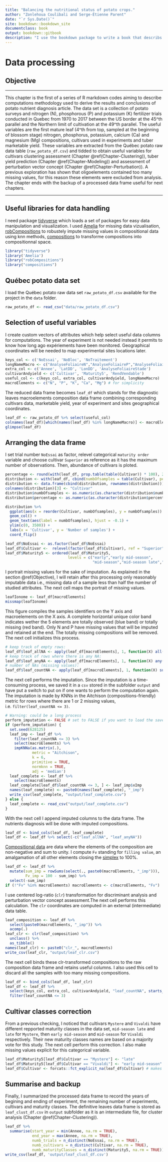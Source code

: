 ```yaml
--- 
title: "Balancing the nutritional status of potato crops."
author: "Zonlehoua Coulibali and Serge-Étienne Parent"
date: "`r Sys.Date()`"
site: bookdown::bookdown_site
documentclass: book
output: bookdown::gitbook
description: "I use the bookdown package to write a book that describs the statistical computations of my PhD Project, for publication on Github. The output format choosed is bookdown::gitbook."
---
```


# Data processing {#Chapter-Data-Processing}

## Objective

***
This chapter is the first of a series of R markdown codes aiming to describe computations methodology used to derive the results and conclusions of potato nutrient diagnosis article. The data set is a collection of potato surveys and nitrogen (N), phosphorous (P) and potassium (K) fertilizer trials conducted in Quebec from 1970 to 2017 between the US border at the 45^th parallel and the Northern limit of cultivation at the 49^th parallel. The useful variables are the first mature leaf (4^th from top, sampled at the beginning of blossom stage) nitrogen, phosphorus, potassium, calcium (Ca) and magnesium (Mg) compositions, cultivars used in experiments and tuber marketable yield. These variables are extracted from the Québec potato raw data table (`raw_potato_df.csv`) and tidded to obtain useful variables for cultivars clustering assessment (Chapter \@ref(Chapter-Clustering)), tuber yield prediction (Chapter \@ref(Chapter-Modeling)) and assessment of perturbation vector concept (Chapter \@ref(Chapter-Perturbation)). A previous exploration has shown that oligoelements contained too many missing values, for this reason these elements were excluded from analysis. The chapter ends with the backup of a processed data frame useful for next chapters. 

***

## Useful libraries for data handling

I need package [tidyverse](https://www.tidyverse.org/) which loads a set of packages for easy data manipulation and visualization. I used [Amelia](https://www.rdocumentation.org/packages/Amelia/versions/1.7.5) for missing data vizualisation, [robCompositions](https://www.rdocumentation.org/packages/robCompositions/versions/2.1.0) to robustely impute missing values in compositional data using knn methods, [compositions](http://www.stat.boogaart.de/compositions) to transforme compositions into compositionnal space.

```r
library("tidyverse")
library('Amelia')
library("robCompositions")
library("compositions")
```

## Québec potato data set

I load the Québec potato raw data set `raw_potato_df.csv` available for the project in the `data` folder.

```r
raw_potato_df <- read_csv("data/raw_potato_df.csv")
```

## Selection of useful variables

I create custom vectors of attributes which help select useful data columns for computations. The year of experiment is not needed instead it permits to know how long ago expériements have been monitored.  Geographical coordinates will be needed to map experimental sites locations later.

```r
keys_col <- c('NoEssai', 'NoBloc', 'NoTraitement')
longNameMacro <- c("AnalyseFoliaireN","AnalyseFoliaireP","AnalyseFoliaireK", "AnalyseFoliaireCa","AnalyseFoliaireMg")
extra_col <- c('Annee', 'LatDD', 'LonDD', 'AnalyseFoliaireStade')
cultivarAndyield <- c('Cultivar', 'Maturity5', 'RendVendable')
useful_col <- c(keys_col, extra_col, cultivarAndyield, longNameMacro)
macroElements <- c("N", "P", "K", "Ca", "Mg") # for simplicity
```

The reduced data frame becomes `leaf_df` which stands for the diagnostic leaves macroelements composition data frame combining corresponding cultivars data, marketable yield, year of experiment and sites geographical coordinates.

```r
leaf_df <- raw_potato_df %>% select(useful_col)
colnames(leaf_df)[which(names(leaf_df) %in% longNameMacro)] <- macroElements
glimpse(leaf_df)
```

## Arranging the data frame

I set trial number `NoEssai` as factor, relevel categorical `maturity order` variable and choose cultivar `Superior` as reference as it has the maximum number of observations. Then, abundance of cultivars is ploted.

```r
percentage <- round(with(leaf_df, prop.table(table(Cultivar)) * 100), 2)
distribution <- with(leaf_df, cbind(numbOfsamples = table(Cultivar), percentage = percentage))
distribution <- data.frame(cbind(distribution, rownames(distribution)))
colnames(distribution)[3] <- "Cultivar"
distribution$numbOfsamples <- as.numeric(as.character(distribution$numbOfsamples))
distribution$percentage <- as.numeric(as.character(distribution$percentage))
```

```r
distribution %>%
  ggplot(aes(x = reorder(Cultivar, numbOfsamples), y = numbOfsamples)) +
  geom_col() +
  geom_text(aes(label = numbOfsamples), hjust = -0.1) +
  ylim(c(0, 3500)) +
  labs(x = 'Cultivar', y = 'Number of samples') +
  coord_flip()
```


```r
leaf_df$NoEssai <- as.factor(leaf_df$NoEssai)
leaf_df$Cultivar <-  relevel(factor(leaf_df$Cultivar), ref = "Superior")
leaf_df$Maturity5 <- ordered(leaf_df$Maturity5, 
                            levels = c("early","early mid-season",
                                       "mid-season","mid-season late","late"))
```

I portrait missing values for the sake of imputation. As explained in the section \@ref(Objective), I will retain after this processing only reasonably imputable data i.e., missing data of a sample less than half the number of studied attributes. The next cell maps the portrait of missing values.

```r
leafIonome <- leaf_df[macroElements]
missmap(leafIonome)
```

This figure compiles the samples identifiers on the Y axis and macroelements on the X axis. A complete horizontal unique color band indicates wether the 5 elements are totally observed (blue band) or totally missing (red band). Only N and P have missing values that will be imputed and retained at the end. The totally missing compositions will be removed. The next cell initializes this process.

```r
# keep track of empty rows:
leaf_df$leaf_allNA <- apply(leaf_df[macroElements], 1, function(X) all(is.na(X)))
# keep track of rows where there is any NA:
leaf_df$leaf_anyNA <- apply(leaf_df[macroElements], 1, function(X) any(is.na(X)))
# number of NAs (missing values):
leaf_df$leaf_countNA <- apply(leaf_df[macroElements], 1, function(X) sum(is.na(X)))
```

The next cell performs the imputation. Since the imputation is a time-consuming process, we saved it in a `csv` stored in the subfolder `output` and have put a switch to put on if one wants to perform the computation again. The imputation is made by KNNs in the Aitchison (compositions-friendly) metric for rows where there are 1 or 2 missing values, i.e. `filter(leaf_countNA <= 3)`.

```r
# Warning: could be a long process
perform_imputation <- FALSE # set to FALSE if you want to load the saved file
if (perform_imputation) {
  set.seed(628125)
  leaf_imp <- leaf_df %>%
    filter(leaf_countNA <= 3) %>%
    select(macroElements) %>%
    impKNNa(as.matrix(.),
            metric = "Aitchison", 
            k = 6, 
            primitive = TRUE,
            normknn = TRUE, 
            adj = 'median')
  leaf_complete <- leaf_df %>%
    select(macroElements)
  leaf_complete[leaf_df$leaf_countNA <= 3, ] <- leaf_imp$xImp
  names(leaf_complete) <- paste0(names(leaf_complete), "_imp")
  write_csv(leaf_complete, "output/leaf_complete.csv")
} else {
  leaf_complete <- read_csv("output/leaf_complete.csv")
}
```

With the next cell I append imputed columns to the data frame. The nutrients diagnosis will be done with imputed compositions.

```r
leaf_df <- bind_cols(leaf_df, leaf_complete)
leaf_df <- leaf_df %>% select(-c("leaf_allNA", "leaf_anyNA"))
```

[Compositional data](https://en.wikipedia.org/wiki/Compositional_data) are data where the elements of the composition are non-negative and sum to unity. I compute `Fv` standing for `filling value`, an amalgamation of all other elements closing the [simplex](https://en.wikipedia.org/wiki/Simplex) to 100%.

```r
leaf_df <- leaf_df %>%
  mutate(sum_imp = rowSums(select(., paste0(macroElements, "_imp"))),
         Fv_imp = 100 - sum_imp) %>%
  select(-sum_imp)
if (!"Fv" %in% macroElements) macroElements <- c(macroElements, "Fv")
```

I use centered log-ratio (`clr`) transformation for discriminant analysis and perturbation vector concept assessment.The next cell performs this calculation. The `clr` coordinates are computed in an external (intermediate) data table. 

```r
leaf_composition <- leaf_df %>%
  select(paste0(macroElements, "_imp")) %>%
  acomp(.)
leaf_clr <- clr(leaf_composition) %>%
  unclass() %>%
  as_tibble()
names(leaf_clr) <- paste0("clr_", macroElements)
write_csv(leaf_clr, "output/leaf_clr.csv")
```

The next cell binds these clr-transformed compositions to the raw composition data frame and retains useful columns. I also used this cell to discard all the samples with too many missing compositions.

```r
leaf_df <- bind_cols(leaf_df, leaf_clr)
leaf_df <- leaf_df %>% 
  select(keys_col, extra_col, cultivarAndyield, "leaf_countNA", starts_with("clr")) %>% 
  filter(leaf_countNA <= 3)
```

## Cultivar classes correction

From a previous checking, I noticed that cultivars `Mystere` and `Vivaldi` have different repported maturity classes in the data set, `mid-season late` and `late` for `Mystere`, then `early mid-season` and `mid-season` for `Vivaldi` respectively. Their new maturity classes names are based on a majority vote for this study. The next cell perform this correction. I also make missing values explicit for this categorical variable.

```r
leaf_df$Maturity5[leaf_df$Cultivar == "Mystere"] <- "late"
leaf_df$Maturity5[leaf_df$Cultivar == "Vivaldi"] <- "early mid-season"
leaf_df$Cultivar <- forcats::fct_explicit_na(leaf_df$Cultivar) # makes missing values explicit.
```

## Summarise and backup

Finally, I summarized the processed data frame to record the years of begining and ending of experiment, the remaining number of experiments, cultivars and maturity classes. The definitive leaves data frame is stored as `leaf_clust_df.csv` in `output` subfolder as it is an intermediate file, for cluster analysis (Chapter \@ref(Chapter-Clustering)). 

```r
leaf_df %>%
  summarise(start_year = min(Annee, na.rm = TRUE),
            end_year = max(Annee, na.rm = TRUE),
            numb_trials = n_distinct(NoEssai, na.rm = TRUE),
            numb_cultivars = n_distinct(Cultivar, na.rm = TRUE),
            numb_maturityClasses = n_distinct(Maturity5, na.rm = TRUE))
write_csv(leaf_df, 'output/leaf_clust_df.csv')
```

